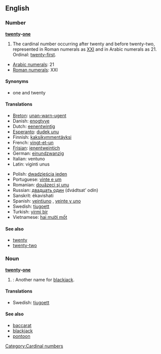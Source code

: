 ==English==

===Number===
'''[[twenty]]-[[one]]'''
# The cardinal number occurring after twenty and before twenty-two, represented in Roman numerals as [[XXI]] and in Arabic numerals as 21.  Ordinal: [[twenty-first]].
*[[w:Arabic Numerals|Arabic numerals]]: 21
*[[w:Roman numerals|Roman numerals]]: XXI

====Synonyms====
*one and twenty

====Translations====
{{top}}
*[[Breton]]: [[unan-warn-ugent]]
*Danish: [[enogtyve]]
*Dutch: [[eenentwintig]] {{f}}
*[[Esperanto]]: [[dudek unu]]
*Finnish: [[kaksikymmentäyksi]]
*French: [[vingt-et-un]] {{m}}
*[[Frisian]]: [[ienentweintich]]
*German: [[einundzwanzig]] {{f}}
*Italian: ventuno
*Latin: viginti unus
{{mid}}
*Polish: [[dwadzieścia jeden]]
*Portuguese: [[vinte e um]] {{m}}
*Romanian: [[douăzeci şi unu]]
*Russian: [[двадцать один]] (dvádtsat’ odín)
*Sanskrit: ékavi{{m}}shati
*Spanish: [[veintiuno]] {{m}}, [[veinte y uno]] {{m}}
*Swedish: [[tjugoett]]
*Turkish: [[yirmi bir]]
*Vietnamese: [[hai mười mốt]]
{{bottom}}

====See also====
*[[twenty]]
*[[twenty-two]]

===Noun===
'''[[twenty]]-[[one]]'''
# {{cattag|Card games}}: Another name for [[blackjack]].

====Translations====
*Swedish: [[tjugoett]] {{n}}

====See also====
*[[baccarat]]
*[[blackjack]]
*[[pontoon]]

[[Category:Cardinal numbers]]